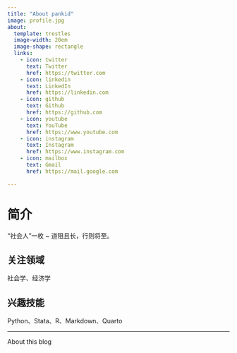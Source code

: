 ```yaml
---
title: "About pankid"
image: profile.jpg
about:
  template: trestles
  image-width: 20em
  image-shape: rectangle
  links:
    - icon: twitter
      text: Twitter
      href: https://twitter.com
    - icon: linkedin
      text: LinkedIn
      href: https://linkedin.com
    - icon: github
      text: Github
      href: https://github.com
    - icon: youtube
      text: YouTube
      href: https://www.youtube.com
    - icon: instagram
      text: Instagram
      href: https://www.instagram.com
    - icon: mailbox
      text: Gmail
      href: https://mail.google.com

---
```


# 简介

“社会人”一枚 ~
道阻且长，行则将至。

## 关注领域
社会学、经济学

## 兴趣技能
Python、Stata、R、Markdown、Quarto

---

About this blog
